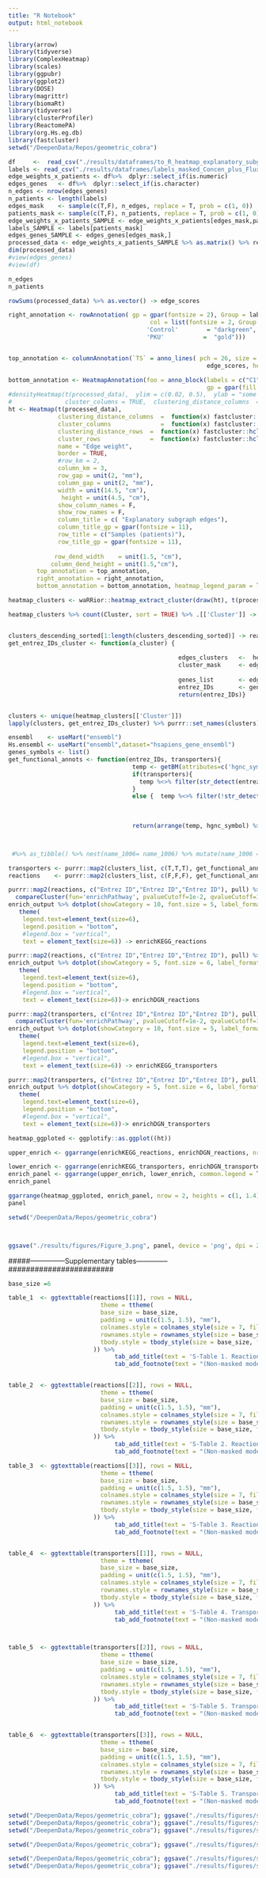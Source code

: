 ```yaml
---
title: "R Notebook"
output: html_notebook
---
```




```r
library(arrow)
library(tidyverse)
library(ComplexHeatmap) 
library(scales)
library(ggpubr)
library(ggplot2)
library(DOSE)
library(magrittr)
library(biomaRt)
library(tidyverse)
library(clusterProfiler)
library(ReactomePA)
library(org.Hs.eg.db)
library(fastcluster)
setwd("/DeepenData/Repos/geometric_cobra")

df     <-  read_csv("./results/dataframes/to_R_heatmap_explanatory_subgraph_MASKED_GCN_Concen_plus_Fluxes.csv") %>% dplyr::select(-c("...1")) #to_R_heatmap_explanatory_subgraph_masked_NONflux.csv #to_R_heatmap_explanatory_subgraph_masked_FLUX.csv
labels <- read_csv("./results/dataframes/labels_masked_Concen_plus_Fluxes.csv")  %>%  dplyr::select(-c("...1")) %>% .[[1]] #test_labels_masked_NONflux.csv  #test_labels_masked_FLUX.csv
edge_weights_x_patients <- df%>%  dplyr::select_if(is.numeric)
edges_genes   <- df%>%  dplyr::select_if(is.character)
n_edges <- nrow(edges_genes)
n_patients <- length(labels)
edges_mask    <- sample(c(T,F), n_edges, replace = T, prob = c(1, 0))
patients_mask <- sample(c(T,F), n_patients, replace = T, prob = c(1, 0))
edge_weights_x_patients_SAMPLE <- edge_weights_x_patients[edges_mask,patients_mask]
labels_SAMPLE <- labels[patients_mask]
edges_genes_SAMPLE <- edges_genes[edges_mask,]
processed_data <- edge_weights_x_patients_SAMPLE %>% as.matrix() %>% rescale
dim(processed_data)
#view(edges_genes)
#view(df)
```



```r
n_edges
n_patients
```





```r
rowSums(processed_data) %>% as.vector() -> edge_scores

right_annotation <- rowAnnotation( gp = gpar(fontsize = 2), Group = labels_SAMPLE,
                                        col = list(fontsize = 2, Group = c(
                                       'Control'        = "darkgreen",
                                       'PKU'           =  "gold"))) 


top_annotation <- columnAnnotation(`TS` = anno_lines( pch = 26, size = unit(5, "mm"), gp = gpar(col = 'red4'),
                                                        edge_scores, height = unit(1.5, "cm")))

bottom_annotation <- HeatmapAnnotation(foo = anno_block(labels = c("C1", "C2", "C3"),labels_gp = gpar(col = "darkslategray", fontsize = 9),
                                                        gp = gpar(fill = c("azure2","azure2","azure2","azure2"))))
#densityHeatmap(t(processed_data),  ylim = c(0.02, 0.5),  ylab = "some values", show_quantiles = F, mc.cores =20, cores = 20,
#               cluster_columns = TRUE,  clustering_distance_columns  =  function(x) fastcluster::hclust(dist(x), "euclidean"))  %v%
ht <- Heatmap(t(processed_data),
              clustering_distance_columns  =  function(x) fastcluster::hclust(dist(x), "cosine"),
              cluster_columns              =  function(x) fastcluster::hclust(dist(x), "centroid"),
              clustering_distance_rows  =  function(x) fastcluster::hclust(dist(x), "cosine"),
              cluster_rows              =  function(x) fastcluster::hclust(dist(x), "centroid"),
              name = "Edge weight",
              border = TRUE,
              #row_km = 2, 
              column_km = 3,  
              row_gap = unit(2, "mm"),
              column_gap = unit(2, "mm"),
              width = unit(14.5, "cm"),
               height = unit(4.5, "cm"),
              show_column_names = F, 
              show_row_names = F,
              column_title = c( "Explanatory subgraph edges"),
              column_title_gp = gpar(fontsize = 11),
              row_title = c("Samples (patients)"),
              row_title_gp = gpar(fontsize = 11),
              
             row_dend_width    = unit(1.5, "cm"),
            column_dend_height = unit(1.5,"cm"),
        top_annotation = top_annotation,
        right_annotation = right_annotation,
        bottom_annotation = bottom_annotation, heatmap_legend_param = list(direction = "horizontal"))

heatmap_clusters <- waRRior::heatmap_extract_cluster(draw(ht), t(processed_data),  which = "column")
```



```r
heatmap_clusters %>% count(Cluster, sort = TRUE) %>% .[['Cluster']] -> clusters_descending_sorted


clusters_descending_sorted[1:length(clusters_descending_sorted)] -> real_clusters
get_entrez_IDs_cluster <- function(a_cluster) {
  
                                                edges_clusters   <-  heatmap_clusters[['Cluster']]
                                                cluster_mask     <- edges_clusters ==a_cluster
                                                
                                                genes_list       <- edges_genes_SAMPLE$genes[cluster_mask] %>% str_extract_all('\\d+(?=\\.)')
                                                entrez_IDs       <- genes_list%>% unlist() %>% unique()
                                                return(entrez_IDs)}


clusters <- unique(heatmap_clusters[['Cluster']])
lapply(clusters, get_entrez_IDs_cluster) %>% purrr::set_names(clusters) %>% .[real_clusters]  -> clusters_list # %>% purrr::set_names(c("C1", "C3", "C4")) -> clusters_list

```



```r
ensembl    <- useMart("ensembl")
Hs.ensembl <- useMart("ensembl",dataset="hsapiens_gene_ensembl")
genes_symbols <- list()
get_functional_annots <- function(entrez_IDs, transporters){
                                   temp <- getBM(attributes=c('hgnc_symbol',"entrezgene_id", 'entrezgene_description'),filters ='entrezgene_id',values =entrez_IDs, mart = Hs.ensembl)
                                   if(transporters){
                                     temp %<>% filter(str_detect(entrezgene_description,regex( '(solute.+?carrier)|transporter', ignore_case = T))) 
                                   }
                                   else {  temp %<>% filter(!str_detect(entrezgene_description,regex( '(solute.+?carrier)|transporter', ignore_case = T))) }
                                   
                                   
                                   
                                   return(arrange(temp, hgnc_symbol) %>% purrr::set_names(c("Symbol", "Entrez ID", "Description")))}



 #%>% as_tibble() %>% nest(name_1006= name_1006) %>% mutate(name_1006 = name_1006) -> nested_df

transporters <- purrr::map2(clusters_list, c(T,T,T), get_functional_annots)
reactions    <- purrr::map2(clusters_list, c(F,F,F), get_functional_annots)
```




```r
purrr::map2(reactions, c("Entrez ID","Entrez ID","Entrez ID"), pull) %>% 
  compareCluster(fun='enrichPathway', pvalueCutoff=1e-2, qvalueCutoff=1e-2)-> enrich_output
enrich_output %>% dotplot(showCategory = 10, font.size = 5, label_format =90)+
   theme( 
    legend.text=element_text(size=6),
    legend.position = "bottom",
    #legend.box = "vertical",
    text = element_text(size=6)) -> enrichKEGG_reactions
```




```r
purrr::map2(reactions, c("Entrez ID","Entrez ID","Entrez ID"), pull) %>% compareCluster(fun='enrichDGN', pvalueCutoff=5e-2,  qvalueCutoff=5e-2)-> enrich_output
enrich_output %>% dotplot(showCategory = 5, font.size = 6, label_format =80)+
   theme( 
    legend.text=element_text(size=6),
    legend.position = "bottom",
    #legend.box = "vertical",
    text = element_text(size=6))-> enrichDGN_reactions
```

```r


purrr::map2(transporters, c("Entrez ID","Entrez ID","Entrez ID"), pull) %>% 
  compareCluster(fun='enrichPathway', pvalueCutoff=1e-2, qvalueCutoff=1e-2)-> enrich_output
enrich_output %>% dotplot(showCategory = 10, font.size = 5, label_format =50)+
   theme( 
    legend.text=element_text(size=6),
    legend.position = "bottom",
    #legend.box = "vertical",
    text = element_text(size=6)) -> enrichKEGG_transporters
```
```r
purrr::map2(transporters, c("Entrez ID","Entrez ID","Entrez ID"), pull) %>% compareCluster(fun='enrichDGN', pvalueCutoff=5e-2,  qvalueCutoff=5e-2)-> enrich_output
enrich_output %>% dotplot(showCategory = 5, font.size = 6, label_format =40)+
   theme( 
    legend.text=element_text(size=6),
    legend.position = "bottom",
    #legend.box = "vertical",
    text = element_text(size=6))-> enrichDGN_transporters

```
```r
heatmap_ggploted <- ggplotify::as.ggplot((ht))
```
```r
upper_enrich <- ggarrange(enrichKEGG_reactions, enrichDGN_reactions, nrow = 1, common.legend = T, labels = c("b","c")) %>% annotate_figure(left = text_grob("Reaction-related edges", color = "black", rot = 90, face = "bold"))

lower_enrich <- ggarrange(enrichKEGG_transporters, enrichDGN_transporters, nrow = 1, common.legend = T, labels = c("d","e")) %>% annotate_figure(left = text_grob("Transport-related edges", color = "black", rot = 90, face = "bold"))
enrich_panel <- ggarrange(upper_enrich, lower_enrich, common.legend = T, nrow = 2, heights = c(1.5,1))
enrich_panel
```


```r
ggarrange(heatmap_ggploted, enrich_panel, nrow = 2, heights = c(1, 1.4), labels = c("a", "")) -> panel
panel
```

```r
setwd("/DeepenData/Repos/geometric_cobra")



ggsave("./results/figures/Figure_3.png", panel, device = 'png', dpi = 200, bg = "white", width = 8, height =9 )
```


#####---------------Supplementary tables--------------########################



```r



base_size =6

table_1  <- ggtexttable(reactions[[1]], rows = NULL,
                          theme = ttheme(
                          base_size = base_size,
                          padding = unit(c(1.5, 1.5), "mm"),
                          colnames.style = colnames_style(size = 7, fill = "#8cc257", color = "white"),
                          rownames.style = rownames_style(size = base_size),
                          tbody.style = tbody_style(size = base_size, fill = c("#e8f3de", "#d3e8bb"))
                        )) %>%
                              tab_add_title(text = 'S-Table 1. Reaction-associated genes (Cluster 1).', face = "bold", size = 6, padding = unit(.3, "line"), hjust = 0) %>%
                              tab_add_footnote(text = "(Non-masked model)", size = 8, face = "italic",  padding = unit(.5, "line"))


table_2  <- ggtexttable(reactions[[2]], rows = NULL,
                          theme = ttheme(
                          base_size = base_size,
                          padding = unit(c(1.5, 1.5), "mm"),
                          colnames.style = colnames_style(size = 7, fill = "#8cc257", color = "white"),
                          rownames.style = rownames_style(size = base_size),
                          tbody.style = tbody_style(size = base_size, fill = c("#e8f3de", "#d3e8bb"))
                        )) %>%
                              tab_add_title(text = 'S-Table 2. Reaction-associated genes (Cluster 2).', face = "bold", size = 6, padding = unit(.3, "line"), hjust = 0) %>%
                              tab_add_footnote(text = "(Non-masked model)", size = 8, face = "italic",  padding = unit(.5, "line"))

table_3  <- ggtexttable(reactions[[3]], rows = NULL,
                          theme = ttheme(
                          base_size = base_size,
                          padding = unit(c(1.5, 1.5), "mm"),
                          colnames.style = colnames_style(size = 7, fill = "#8cc257", color = "white"),
                          rownames.style = rownames_style(size = base_size),
                          tbody.style = tbody_style(size = base_size, fill = c("#e8f3de", "#d3e8bb"))
                        )) %>%
                              tab_add_title(text = 'S-Table 3. Reaction-associated genes (Cluster 3).', face = "bold", size = 6, padding = unit(.3, "line"), hjust = 0) %>%
                              tab_add_footnote(text = "(Non-masked model)", size = 8, face = "italic",  padding = unit(.5, "line"))


table_4  <- ggtexttable(transporters[[1]], rows = NULL,
                          theme = ttheme(
                          base_size = base_size,
                          padding = unit(c(1.5, 1.5), "mm"),
                          colnames.style = colnames_style(size = 7, fill = "#8cc257", color = "white"),
                          rownames.style = rownames_style(size = base_size),
                          tbody.style = tbody_style(size = base_size, fill = c("#e8f3de", "#d3e8bb"))
                        )) %>%
                              tab_add_title(text = 'S-Table 4. Transport-associated genes (Cluster 1).', face = "bold", size = 6, padding = unit(.3, "line"), hjust = 0) %>%
                              tab_add_footnote(text = "(Non-masked model)", size = 8, face = "italic",  padding = unit(.5, "line"))



table_5  <- ggtexttable(transporters[[2]], rows = NULL,
                          theme = ttheme(
                          base_size = base_size,
                          padding = unit(c(1.5, 1.5), "mm"),
                          colnames.style = colnames_style(size = 7, fill = "#8cc257", color = "white"),
                          rownames.style = rownames_style(size = base_size),
                          tbody.style = tbody_style(size = base_size, fill = c("#e8f3de", "#d3e8bb"))
                        )) %>%
                              tab_add_title(text = 'S-Table 5. Transport-associated genes (Cluster 2).', face = "bold", size = 6, padding = unit(.3, "line"), hjust = 0) %>%
                              tab_add_footnote(text = "(Non-masked model)", size = 8, face = "italic",  padding = unit(.5, "line"))


table_6  <- ggtexttable(transporters[[3]], rows = NULL,
                          theme = ttheme(
                          base_size = base_size,
                          padding = unit(c(1.5, 1.5), "mm"),
                          colnames.style = colnames_style(size = 7, fill = "#8cc257", color = "white"),
                          rownames.style = rownames_style(size = base_size),
                          tbody.style = tbody_style(size = base_size, fill = c("#e8f3de", "#d3e8bb"))
                        )) %>%
                              tab_add_title(text = 'S-Table 5. Transport-associated genes (Cluster 3).', face = "bold", size = 6, padding = unit(.3, "line"), hjust = 0) %>%
                              tab_add_footnote(text = "(Non-masked model)", size = 8, face = "italic",  padding = unit(.5, "line"))

setwd("/DeepenData/Repos/geometric_cobra"); ggsave("./results/figures/supplementary/table_1_NonMasked.png", table_1, dpi = 300, width = 3, height = 3.2,bg = "white")
setwd("/DeepenData/Repos/geometric_cobra"); ggsave("./results/figures/supplementary/table_2_NonMasked.png", table_2, dpi = 200, width = 3, height = .8,bg = "white")
setwd("/DeepenData/Repos/geometric_cobra"); ggsave("./results/figures/supplementary/table_3_NonMasked.png", table_3, dpi = 300, width = 3, height = 1.6,bg = "white")

setwd("/DeepenData/Repos/geometric_cobra"); ggsave("./results/figures/supplementary/table_4_NonMasked.png", table_4, dpi = 200, width = 3, height = 2.6,bg = "white")

setwd("/DeepenData/Repos/geometric_cobra"); ggsave("./results/figures/supplementary/table_5_NonMasked.png", table_5, dpi = 200, width = 3, height = 2.5,bg = "white")
setwd("/DeepenData/Repos/geometric_cobra"); ggsave("./results/figures/supplementary/table_6_NonMasked.png", table_6, dpi = 200, width = 3, height = 1.5,bg = "white")

```









